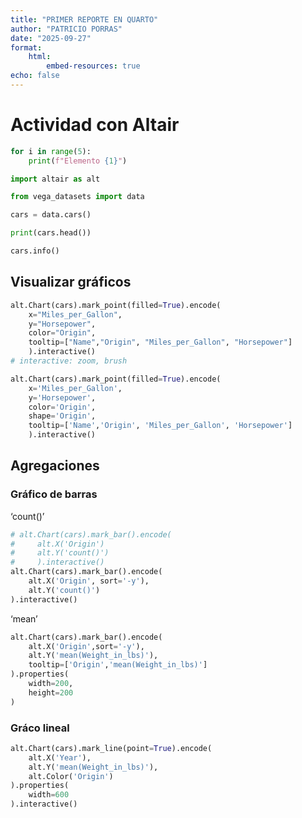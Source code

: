 ---
title: "PRIMER REPORTE EN QUARTO"
author: "PATRICIO PORRAS"
date: "2025-09-27"
format: 
    html: 
        embed-resources: true
echo: false
---

# Actividad con **Altair**

```{python}
for i in range(5):
    print(f"Elemento {1}")
```

```{python}
import altair as alt

from vega_datasets import data

cars = data.cars()

print(cars.head())

```

```{python}
cars.info()
```

## Visualizar gráficos

```{python}
alt.Chart(cars).mark_point(filled=True).encode(
    x="Miles_per_Gallon", 
    y="Horsepower",
    color="Origin",
    tooltip=["Name","Origin", "Miles_per_Gallon", "Horsepower"]
    ).interactive()
# interactive: zoom, brush
```

```{python}
alt.Chart(cars).mark_point(filled=True).encode(
    x='Miles_per_Gallon', 
    y='Horsepower',
    color='Origin',
    shape='Origin',
    tooltip=['Name','Origin', 'Miles_per_Gallon', 'Horsepower']
    ).interactive()

```

## Agregaciones

### Gráfico de barras
'count()'

```{python}
# alt.Chart(cars).mark_bar().encode(
#     alt.X('Origin')
#     alt.Y('count()')
#     ).interactive()
alt.Chart(cars).mark_bar().encode(
    alt.X('Origin', sort='-y'),
    alt.Y('count()')
).interactive()
```

'mean'
```{python}
alt.Chart(cars).mark_bar().encode(
    alt.X('Origin',sort='-y'),
    alt.Y('mean(Weight_in_lbs)'),
    tooltip=['Origin','mean(Weight_in_lbs)']
).properties(
    width=200,
    height=200
)
```

### Gráco lineal


```{python}
alt.Chart(cars).mark_line(point=True).encode(
    alt.X('Year'),
    alt.Y('mean(Weight_in_lbs)'),
    alt.Color('Origin')
).properties(
    width=600
).interactive()
```